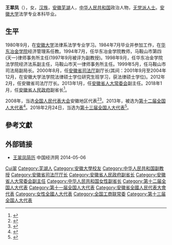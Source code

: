 '''王翠凤'''（{{bd|1963年|1月|}}），女，[[汉族|汉族]]，[[安徽省|安徽]][[芜湖市|芜湖]]人，[[中华人民共和国|中华人民共和国]]政治人物，[[無黨籍|无党派人士]]。[[安徽大学|安徽大学]]法学专业本科毕业。

== 生平 ==
1980年9月，在[[安徽大学|安徽大学]]法律系法学专业学习。1984年7月毕业并参加工作，在[[安徽工业大学|华东冶金学院]]经济管理系任教。1994年7月，任华东冶金学院教师，马鞍山市第四(天一)律师事务所主任(1997年9月被评为副教授)。1998年9月，任华东冶金学院法学院经济法系副主任，马鞍山市天一律师事务所主任。1999年5月，任马鞍山市司法局副局长。2000年8月，任[[安徽省司法厅|安徽省司法厅]]副厅长(其间：2001年9月至2004年12月，在安徽大学法学院法律硕士学位研究生班学习，获法律硕士学位)。2012年2月，任安徽省司法厅厅长。2013年1月，任[[安徽省人民代表大会常务委员会|安徽省人大常委会]]副主任。2018年1月，任[[安徽省人民政府|安徽省人民政府]]副省长<ref>{{cite news|url=http://district.ce.cn/newarea/sddy/201801/28/t20180128_27937585_1.shtml|title=安徽新一届省长、副省长简历(省长李国英)|date=2018-01-28|publisher=中国经济网|accessdate=2018-01-28|archive-date=2018-01-29|archive-url=https://web.archive.org/web/20180129004720/http://district.ce.cn/newarea/sddy/201801/28/t20180128_27937585_1.shtml|dead-url=no}}</ref>。

2008年，当选[[全国人民代表大会|全国人民代表大会]]安徽地区代表<ref>{{cite web|title=第十一届全国人大代表|url=http://news.xinhuanet.com/ziliao/2008-03/03/content_7708230.htm?node=36628|accessdate=2014-01-07|date=2008-03-03|publisher=新华网|archive-url=https://web.archive.org/web/20140110211415/http://news.xinhuanet.com/ziliao/2008-03/03/content_7708230.htm?node=36628|archive-date=2014-01-10|dead-url=no}}</ref><ref>{{cite news|title=全国人大代表信息-王翠凤|url=http://210.82.31.1:8084/delegate/viewDelegate.action?dbid=110952|accessdate=2013-04-05|newspaper=全国人大网}}</ref>。2013年，被选为[[第十二届全国人民代表大会代表名单|第十二届]][[全国人民代表大会代表|全国人大代表]]<ref>{{cite news|title=全国人大代表信息-王翠凤|url=http://210.82.31.1:8084/delegate/viewDelegate.action?dbid=120926|accessdate=2013-03-28|newspaper=全国人大网}}</ref>。2018年2月24日，当选为[[第十三届全国人民代表大会代表名单|第十三届全国人大代表]]<ref>{{Cite web|title=（受权发布）中华人民共和国第十三届全国人民代表大会代表名单|url=http://www.chinanews.com/gn/2018/02-25/8453959.shtml|accessdate=2021-02-13|date=2018-02-25|work=中新网|archive-url=https://web.archive.org/web/20180227031724/http://www.chinanews.com/gn/2018/02-25/8453959.shtml|archive-date=2018-02-27|dead-url=no}}</ref>。

== 參考文獻 ==
{{reflist}}

== 外部链接 ==
* [http://district.ce.cn/newarea/sddy/201301/31/t20130131_766166_6.shtml 王翠凤简历]{{Wayback|url=http://district.ce.cn/newarea/sddy/201301/31/t20130131_766166_6.shtml|date=20140506170955}} 中国经济网 2014-05-06

{{安徽省领导人}}
{{中华全国工商业联合会第十二届执行委员会}}

{{Authority control}}

{{DEFAULTSORT:Wang王}}
[[Category:王姓|Cui翠]]
[[Category:芜湖人|Category:芜湖人]]
[[Category:安徽大學校友|Category:安徽大學校友]]
[[Category:中华人民共和国副教授|Category:中华人民共和国副教授]]
[[Category:安徽省司法厅厅长|Category:安徽省司法厅厅长]]
[[Category:安徽省人民政府副省长|Category:安徽省人民政府副省长]]
[[Category:安徽省人大常委会副主任|Category:安徽省人大常委会副主任]]
[[Category:中华人民共和国女性副省长|Category:中华人民共和国女性副省长]]
[[Category:第十二届全国人大代表|Category:第十二届全国人大代表]]
[[Category:第十一届全国人大代表|Category:第十一届全国人大代表]]
[[Category:安徽省全國人民代表大會代表|Category:安徽省全國人民代表大會代表]]
[[Category:女性全國人大代表|Category:女性全國人大代表]]
[[Category:全国工商联常委|Category:全国工商联常委]]
[[Category:第十三届全国人大代表|Category:第十三届全国人大代表]]